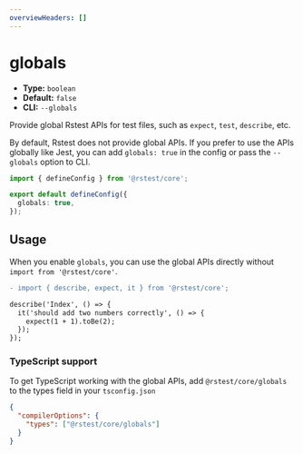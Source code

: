 ```yaml
---
overviewHeaders: []
---
```


# globals

- **Type:** `boolean`
- **Default:** `false`
- **CLI:** `--globals`

Provide global Rstest APIs for test files, such as `expect`, `test`, `describe`, etc.

By default, Rstest does not provide global APIs. If you prefer to use the APIs globally like Jest, you can add `globals: true` in the config or pass the `--globals` option to CLI.

```ts title="rstest.config.ts"
import { defineConfig } from '@rstest/core';

export default defineConfig({
  globals: true,
});
```

## Usage

When you enable `globals`, you can use the global APIs directly without `import from '@rstest/core'`.

```diff title="index.test.ts"
- import { describe, expect, it } from '@rstest/core';

describe('Index', () => {
  it('should add two numbers correctly', () => {
    expect(1 + 1).toBe(2);
  });
});
```

### TypeScript support

To get TypeScript working with the global APIs, add `@rstest/core/globals` to the types field in your `tsconfig.json`

```json title=tsconfig.json
{
  "compilerOptions": {
    "types": ["@rstest/core/globals"]
  }
}
```
